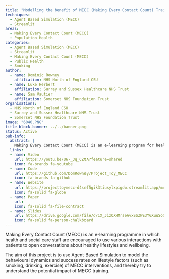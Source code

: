 ```yaml
---
title: "Modelling the benefit of MECC (Making Every Contact Count) Training using agent based simulation"
techniques:
  - Agent Based Simulation (MECC)
  - Streamlit
areas:
  - Making Every Contact Count (MECC)
  - Population Health
categories:
  - Agent Based Simulation (MECC)
  - Streamlit
  - Making Every Contact Count (MECC)
  - Public Health
  - Smoking
author:
  - name: Dominic Rowney
    affiliation: NHS North of England CSU
  - name: Luke Herbert
    affiliation: Surrey and Sussex Healthcare NHS Trust
  - name: Sam Vautier
    affiliation: Somerset NHS Foundation Trust
organisations:
  - NHS North of England CSU
  - Surrey and Sussex Healthcare NHS Trust
  - Somerset NHS Foundation Trust
image: "6040.PNG"
title-block-banner: ../../banner.png
status: Active
pub-info:
  abstract: |
    Making Every Contact Count (MECC) is an e-learning program for health and social care staff to promote healthy lifestyles. This project uses Agent Based Simulation to model MECC's impact on behaviors like smoking, drinking, and exercise.
  links:
  - name: Video
    url: https://youtu.be/U6-_3q_CZtA?feature=shared
    icon: fa-brands fa-youtube
  - name: Code
    url: https://github.com/DomRowney/Project_Toy_MECC
    icon: fa-brands fa-github
  - name: Website
    url: https://projecttoymecc-d4sef5gik3tiusylxpigdw.streamlit.app/mesa_abs_two_types_mecc
    icon: fa-solid fa-globe
  - name: Paper
    url:
    icon: fa-solid fa-file-contract
  - name: Slides
    url: https://drive.google.com/file/d/1X_JizOXHMrseAvxSSZWE3YGXuuSo5okM/view?usp=drive_link
    icon: fa-solid fa-person-chalkboard
---
```


Making Every Contact Count (MECC) is an e-learning programme in which health and social care staff are encouraged to use various interactions with patients to open conversations about healthy lifestyles and wellbeing.

The aim of this project is to use Agent Based Simulation to model the behavioural dynamics and success rates on lifestyle factors (such as smoking, drinking, exercise) of MECC interventions, and thereby try to understand the potential impact of MECC training.
